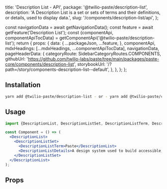   title: 'Description List - API',
  package: '@twilio-paste/description-list',
  description: 'A Description List is a set or sets of terms and their definitions, or details, used to display data.',
  slug: '/components/description-list/api',
};




  const navigationData = await getNavigationData();
  const feature = await getFeature('Description List');
  const {componentApi, componentApiTocData} = getComponentApi('@twilio-paste/description-list');
  return {
    props: {
      data: {
        ...packageJson,
        ...feature,
      },
      componentApi,
      mdxHeadings: [...mdxHeadings, ...componentApiTocData],
      navigationData,
      pageHeaderData: {
        categoryRoute: SidebarCategoryRoutes.COMPONENTS,
        githubUrl: 'https://github.com/twilio-labs/paste/tree/main/packages/paste-core/components/description-list',
        storybookUrl: '/?path=/story/components-description-list--default',
      },
    },
  };
};

## Installation

```bash
yarn add @twilio-paste/description-list - or - yarn add @twilio-paste/core
```

## Usage

```jsx
import {DescriptionList, DescriptionListSet, DescriptionListTerm, DescriptionListDetails} from '@twilio-paste/core/description-list';

const Component = () => (
  <DescriptionList>
    <DescriptionListSet>
      <DescriptionListTerm>Paste</DescriptionList>
      <DescriptionListDetails>A design system used to build accessible, cohesive, and high-quality customer experiences at Twilio.</DescriptionListDetails>
    </DescriptionListSet>
  </DescriptionList>
);
```

## Props

<PropsTable componentApi={props.componentApi} />
